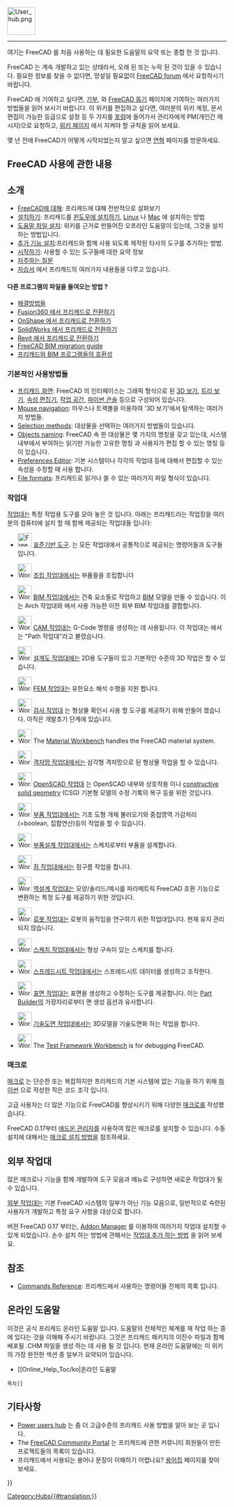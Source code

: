 <languages/>
{{TOCright}}
[[Image:User_hub.png|64px]]
----

여기는 FreeCAD 를 처음 사용하는 데 필요한 도움말의 요약 또는 종합 한 것 입니다. 

<div class="mw-translate-fuzzy">
FreeCAD 는 계속 개발하고 있는 상태라서, 오래 된 또는 누락 된 것이 있을 수 있습니다. 필요한 정보를 찾을 수 없다면, 망설일 필요없이 [https://forum.freecadweb.org FreeCAD forum] 에서 요청하시기 바랍니다.
</div>

<div class="mw-translate-fuzzy">
FreeCAD 에 기여하고 싶다면, [[donate|기부]], 와 [[Help FreeCAD/ko|FreeCAD 돕기]] 페이지에 기여하는 여러가지 방법들을 읽어 보시기 바랍니다. 이 위키를 편집하고 싶다면, 여러분의 위키 계정, 문서 편집이 가능한 등급으로 설정 등 두 가지를  [https://forum.freecadweb.org/viewtopic.php?f=21&t=6830 포럼]에 들어가서 관리자에게 PM(개인간 메시지)으로 요청하고, [[WikiPages/ko|위키 페이지]] 에서 지켜야 할 규칙을 읽어 보세요.
</div>

몇 년 전에 FreeCAD가 어떻게 시작되었는지 알고 싶으면 [[History | 연혁]] 페이지를 방문하세요.

<span id="Using_FreeCAD"></span>
== FreeCAD 사용에 관한 내용 ==

<span id="Introduction"></span>
== 소개 ==

* [[About FreeCAD/ko|FreeCAD에 대해]]: 프리캐드에 대해 전반적으로 살펴보기
* [[Installing|설치하기]]: 프리캐드를 [[Installing_on_Windows/ko|윈도우에 설치하기]], [[Install on Linux|Linux]] 나 [[Install on Mac|Mac]] 에 설치하는 방법
* [[Installing Helpfile|도움말 파일 설치]]: 위키를 근거로 만들어진 오프라인 도움말이 있는데, 그것을 설치하는 방법입니다.
* [[Installing_additional_components/ko|추가 기능 설치]]:프리캐드와 함께 사용 되도록 제작된 타사의 도구를 추가하는 방법.
* [[Getting started/ko|시작하기]]: 사용할 수 있는 도구들에 대한 요약 정보
* [[Frequently_asked_questions/ko|자주하는 질문]]
* [[Tutorials/ko|자습서]] 에서 프리캐드의 여러가지 내용들을 다루고 있습니다.

<span id="Migrating_from_other_software?"></span>
====다른 프로그램의 파일을 들여오는 방법 ?====

* [[Workarounds/ko|해결방법들]]
* [[Migrating_to_FreeCAD_from_Fusion360/ko|Fusion360 에서 프리캐드로 전환하기]]
* [[Migrating_to_FreeCAD_from_OnShape/ko|OnShape 에서 프리캐드로 전환하기]]
*[[Migrating_to_FreeCAD_from_SolidWorks/ko|SolidWorks 에서 프리캐드로 전환하기]]
*[[Migrating_to_FreeCAD_from_Revit/ko|Revit 에서 프리캐드로 전환하기]]
* [https://yorik.uncreated.net/blog/2020-010-freecad-bim-guide FreeCAD BIM migration guide]
* [[BIM_application_compatibility_table/ko|프리캐드와 BIM 프로그램들의 호환성]]

<span id="Basic_application"></span>
===기본적인 사용방법들===

* [[Interface/ko|프리캐드 화면]]: FreeCAD 의 인터페이스는 그래픽 형식으로 된 [[3D_view/ko|3D 보기]], [[Tree_view/ko|트리 보기]], [[Property_editor/ko|속성 편집기]], [[Task_panel/ko|작업 공간]], [[Python_console/ko|파이썬 콘솔]] 등으로 구성되어 있습니다.
* [[Mouse_navigation/ko|Mouse navigation]]: 마우스나 트랙볼을 이용하여 '3D 보기'에서 탐색하는 여러가지 방법들.
* [[Selection_methods/ko|Selection methods]]: 대상물을 선택하는 여러가지 방법들이 있습니다.
* [[Object_name/ko|Objects naming]]: FreeCAD 속 한 대상물은 몇 가지의 명칭을 갖고 있는데, 시스템 내부에서 부여하는 읽기만 가능한 고유한 명칭 {{incode|Name}} 과 사용자가 편집 할 수 있는 명칭 {{incode|Label}} 등이 있습니다.
* [[Preferences_Editor/ko|Preferences Editor]]: 기본 시스템이나 각각의 작업대 등에 대해서 편집할 수 있는 속성을 수정할 때 사용 합니다.
* [[Import_Export/ko|File formats]]: 프리캐드로 읽거나 쓸 수 있는 여러가지 파일 형식이 있습니다.

<span id="Workbenches"></span>
===작업대===

[[Workbenches/ko|작업대]]는 특정 작업용 도구를 모아 놓은 것 입니다. 아래는 프리캐드라는 작업장을 여러분의 컴퓨터에 설치 할 때 함께 제공되는 작업대들 입니다:

<!--Please keep this list consistent with Online_Help_Toc and Workbenches-->
* [[Image:Freecad.svg|32px]] [[Std_Base/ko|표준기반 도구]]. 는 모든 작업대에서 공통적으로 제공되는 명령어들과 도구들 입니다.

* [[Image:Workbench_Assembly.svg|32px]] [[Assembly_Workbench/ko|조립 작업대]]에서는 부품들을 조립합니다 {{Version|1.0}}

* [[Image:Workbench_BIM.svg|32px]]  [[BIM_Workbench/ko|BIM 작업대]]에서는 건축 요소들로 작업하고 [https://en.wikipedia.org/wiki/Building_information_modeling BIM] 모델을 만들 수 있습니다. 이는 Arch 작업대와 {{VersionMinus|0.21}}에서 사용 가능한 이전 외부 BIM 작업대를 결합합니다.

* [[Image:Workbench_CAM.svg|32px]]  [[CAM_Workbench/ko|CAM 작업대]]는 G-Code 명령을 생성하는 데 사용됩니다. 이 작업대는 {{VersionMinus|0.21}}에서는 "Path 작업대"라고 불렸습니다.

* [[Image:Workbench_Draft.svg|32px]]  [[Draft_Workbench/ko|설계도 작업대]]에는 2D용 도구들이 있고 기본적인 수준의 3D 작업은 할 수 있습니다.

* [[Image:Workbench_FEM.svg|32px]]  [[FEM_Workbench/ko|FEM 작업대]]는 유한요소 해석 수행을 지원 합니다.

* [[Image:Workbench_Inspection.svg|32px]] [[Inspection_Workbench/ko|검사 작업대]] 는 형상물 확인시 사용 할 도구를 제공하기 위해 만들어 졌습니다. 아직은 개발초기 단계에 있습니다.

* [[Image:Workbench_Material.svg|32px]] The [[Material_Workbench|Material Workbench]] handles the FreeCAD material system. {{Version|1.0}}

* [[Image:Workbench_Mesh.svg|32px]] [[Mesh_Workbench/ko|격자망 작업대]]에서는 삼각형 격자망으로 된 형상물 작업을 할 수 있습니다.

* [[Image:Workbench_OpenSCAD.svg|32px]] [[OpenSCAD_Workbench/ko|OpenSCAD 작업대]] 는 OpenSCAD 내부와 상호작용 이나 [[Constructive_solid_geometry/ko|constructive solid geometry]] (CSG) 기본형 모델의 수정 기록의 복구 등을 위한 것입니다.

* [[Image:Workbench_Part.svg|32px]]  [[Part_Workbench/ko|부품 작업대]]에서는 기초 도형 개체 불러오기와 중첩영역 가감처리(=boolean, 집합연산)등의 작업을 할 수 있습니다.

* [[Image:Workbench_PartDesign.svg|32px]] [[PartDesign_Workbench/ko|부품설계 작업대]]에서는 스케치로부터 부품을 설계합니다.

* [[Image:Workbench_Points.svg|32px]] [[Points_Workbench/ko|점 작업대]]에서는 점구름 작업을 합니다.

* [[Image:Workbench_Reverse_Engineering.svg|32px]] [[Reverse_Engineering_Workbench/ko|역설계 작업대]]는 모양/솔리드/메시를 파라메트릭 FreeCAD 호환 기능으로 변환하는 특정 도구를 제공하기 위한 것입니다.

* [[Image:Workbench_Robot.svg|32px]] [[Robot_Workbench|로봇 작업대]]는 로봇의 움직임을 연구하기 위한 작업대입니다. 현재 유지 관리되지 않습니다.

* [[Image:Workbench_Sketcher.svg|32px]] [[Sketcher_Workbench/ko|스케치 작업대]]에서는 형상 구속이 있는 스케치를 합니다.

* [[Image:Workbench_Spreadsheet.svg|32px]] [[Spreadsheet_Workbench/ko|스프레드시트 작업대]]에서는 스프레드시트 데이터를 생성하고 조작한다.

* [[Image:Workbench_Surface.svg|32px]] [[Surface_Workbench/ko|표면 작업대]]는 표면을 생성하고 수정하는 도구를 제공합니다. 이는 [[Part_Builder|Part Builder]]의 가장자리로부터 면 생성 옵션과 유사합니다.

* [[Image:Workbench_TechDraw.svg|32px]] [[TechDraw_Workbench/ko|기술도면 작업대]]에서는 3D모델을 기술도면화 하는 작업을 합니다.

* [[Image:Workbench_Test.svg|32px]] The [[Testing|Test Framework Workbench]] is for debugging FreeCAD.

<span id="Macros"></span>
===매크로===

[[Macros|매크로]] 는 단순한 또는 복잡하지만 프리캐드의 기본 시스템에 없는 기능을 하기 위해 [[Python|파이썬]] 으로 작성한 작은 코드 조각 입니다.

고급 사용자는 더 많은 기능으로 FreeCAD를 향상시키기 위해 다양한 [[macro|매크로]]를 작성했습니다.

FreeCAD 0.17부터 [[Std_AddonMgr|애드온 관리자]]를 사용하여 많은 매크로를 설치할 수 있습니다. 수동 설치에 대해서는 [[How_to_install_macros|매크로 설치 방법]]을 참조하세요.

<span id="External_workbenches"></span>
== 외부 작업대 ==

많은 매크로나 기능을 함께 개발하여 도구 모음과 메뉴로 구성하면 새로운 작업대가 될 수 있습니다.

[[External_workbenches|외부 작업대]]는 기본 FreeCAD 시스템의 일부가 아닌 기능 모음으로, 일반적으로 숙련된 사용자가 개발하고 특정 요구 사항을 대상으로 합니다.

버젼 FreeCAD 0.17 부터는, [[Std_AddonMgr|Addon Manager]] 를 이용하여 여러가지 작업대 설치할 수 있게 되었습니다. 손수 설치 하는 방법에 관해서는 [[How_to_install_additional_workbenches|작업대 추가 하는 방법]] 을 읽어 보세요.

<span id="Reference"></span>
==참조==

* [[List_of_Commands|Commands Reference]]: 프리캐드에서 사용하는 명령어들 전체의 목록 입니다.

<span id="Online_Help"></span>
== 온라인 도움말 ==

<!-- To download the online help in FreeCAD you need to set the proper Url in the [[Preferences Editor|Preferences Editor]] of FreeCAD. Currently the right url has to point to this page. That means you need to set it to:
 [http://juergen-riegel.net/FreeCAD/Docu/index.php/User_hub http://juergen-riegel.net/FreeCAD/Docu/index.php/User_hub]
-->

이것은 공식 프리캐드 온라인 도움말 입니다. 도움말의 전체적인 체계를 재 작업 하는 중에 있다는 것을 이해해 주시기 바랍니다. 그것은 프리캐드 패키지의 이진수 파일과 함께 배포될 .CHM 파일을 생성 하는 데 사용 될 것 입니다. 현재 온라인 도움말에는 이 위키의 가장 완전한 섹션 중 일부가 요약되어 있습니다.
* [[Online_Help_Toc/ko|온라인 도움말 
 목차]]

<span id="More"></span>
== 기타사항 ==

* [[Power_users_hub|Power users hub]] 는 좀 더 고급수준의 프리캐드 사용 방법을 알아 보는 곳 입니다. 
* The [[FreeCAD_Community_Portal|FreeCAD Community Portal]] 는 프리캐드에 관한 커뮤니티 회원들이 만든 프로젝트들의 목록이 있습니다. 
* 프리캐드에서 사용되는 용어나 문장이 이해하기 어렵나요? [[Glossary/ko|용어집]] 페이지를 찾아 보세요.


{{Userdocnavi{{#translation:}}}}
[[Category:Hubs{{#translation:}}]]
